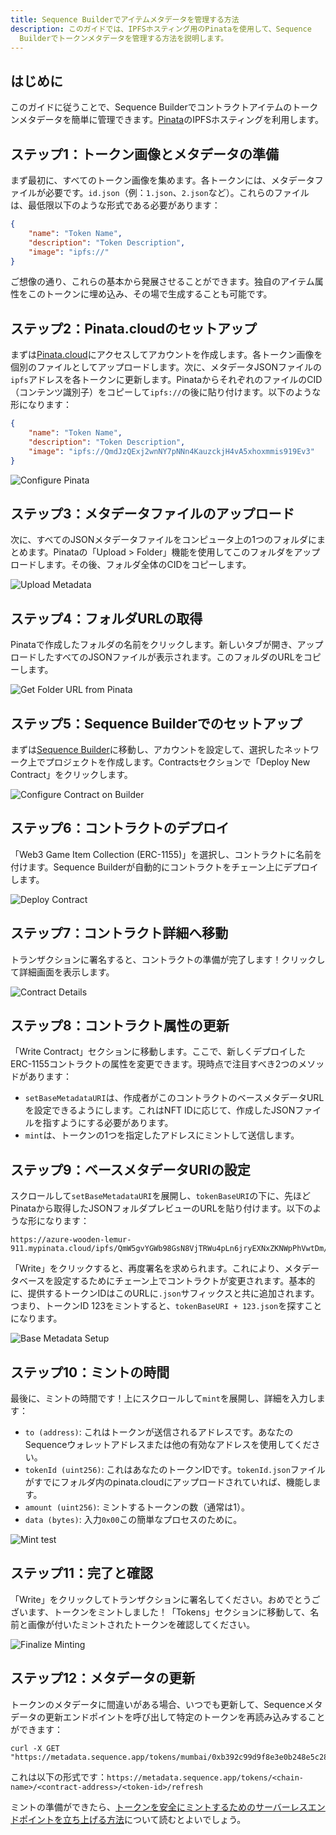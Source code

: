 ```yaml
---
title: Sequence Builderでアイテムメタデータを管理する方法
description: このガイドでは、IPFSホスティング用のPinataを使用して、Sequence
  Builderでトークンメタデータを管理する方法を説明します。
---
```


## はじめに

このガイドに従うことで、Sequence Builderでコントラクトアイテムのトークンメタデータを簡単に管理できます。[Pinata](https://www.pinata.cloud/)のIPFSホスティングを利用します。

## ステップ1：トークン画像とメタデータの準備

まず最初に、すべてのトークン画像を集めます。各トークンには、メタデータファイルが必要です。`id.json`（例：`1.json`、`2.json`など）。これらのファイルは、最低限以下のような形式である必要があります：

```json
{
    "name": "Token Name",
    "description": "Token Description",
    "image": "ipfs://"
}
```

ご想像の通り、これらの基本から発展させることができます。独自のアイテム属性をこのトークンに埋め込み、その場で生成することも可能です。

## ステップ2：Pinata.cloudのセットアップ

まずは[Pinata.cloud](https://www.pinata.cloud/)にアクセスしてアカウントを作成します。各トークン画像を個別のファイルとしてアップロードします。次に、メタデータJSONファイルの`ipfs`アドレスを各トークンに更新します。PinataからそれぞれのファイルのCID（コンテンツ識別子）をコピーして`ipfs://`の後に貼り付けます。以下のような形になります：

```json
{
    "name": "Token Name",
    "description": "Token Description",
    "image": "ipfs://QmdJzQExj2wnNY7pNNn4KauzckjH4vA5xhoxmmis919Ev3"
}
```

![Configure Pinata](/images/guides/manage-contract-metadata-builder/1.jpeg)

## ステップ3：メタデータファイルのアップロード

次に、すべてのJSONメタデータファイルをコンピュータ上の1つのフォルダにまとめます。Pinataの「Upload > Folder」機能を使用してこのフォルダをアップロードします。その後、フォルダ全体のCIDをコピーします。

![Upload Metadata](/images/guides/manage-contract-metadata-builder/2.jpeg)

## ステップ4：フォルダURLの取得

Pinataで作成したフォルダの名前をクリックします。新しいタブが開き、アップロードしたすべてのJSONファイルが表示されます。このフォルダのURLをコピーします。

![Get Folder URL from Pinata](/images/guides/manage-contract-metadata-builder/3.jpeg)

## ステップ5：Sequence Builderでのセットアップ

まずは[Sequence Builder](https://sequence.build/)に移動し、アカウントを設定して、選択したネットワーク上でプロジェクトを作成します。Contractsセクションで「Deploy New Contract」をクリックします。

![Configure Contract on Builder](/images/guides/manage-contract-metadata-builder/4.jpeg)

## ステップ6：コントラクトのデプロイ

「Web3 Game Item Collection (ERC-1155)」を選択し、コントラクトに名前を付けます。Sequence Builderが自動的にコントラクトをチェーン上にデプロイします。

![Deploy Contract](/images/guides/manage-contract-metadata-builder/5.jpeg)

## ステップ7：コントラクト詳細へ移動

トランザクションに署名すると、コントラクトの準備が完了します！クリックして詳細画面を表示します。

![Contract Details](/images/guides/manage-contract-metadata-builder/6.jpeg)

## ステップ8：コントラクト属性の更新

「Write Contract」セクションに移動します。ここで、新しくデプロイしたERC-1155コントラクトの属性を変更できます。現時点で注目すべき2つのメソッドがあります：

* `setBaseMetadataURI`は、作成者がこのコントラクトのベースメタデータURLを設定できるようにします。これはNFT IDに応じて、作成したJSONファイルを指すようにする必要があります。
* `mint`は、トークンの1つを指定したアドレスにミントして送信します。

## ステップ9：ベースメタデータURIの設定

スクロールして`setBaseMetadataURI`を展開し、`tokenBaseURI`の下に、先ほどPinataから取得したJSONフォルダプレビューのURLを貼り付けます。以下のような形になります：

```
https://azure-wooden-lemur-911.mypinata.cloud/ipfs/QmW5gvYGWb98GsN8VjTRWu4pLn6jryEXNxZKNWpPhVwtDm/
```

「Write」をクリックすると、再度署名を求められます。これにより、メタデータベースを設定するためにチェーン上でコントラクトが変更されます。基本的に、提供するトークンIDはこのURLに`.json`サフィックスと共に追加されます。つまり、トークンID 123をミントすると、`tokenBaseURI + 123.json`を探すことになります。

![Base Metadata Setup](/images/guides/manage-contract-metadata-builder/7.jpeg)

## ステップ10：ミントの時間

最後に、ミントの時間です！上にスクロールして`mint`を展開し、詳細を入力します：

* `to (address)`: これはトークンが送信されるアドレスです。あなたのSequenceウォレットアドレスまたは他の有効なアドレスを使用してください。
* `tokenId (uint256)`: これはあなたのトークンIDです。`tokenId.json`ファイルがすでにフォルダ内のpinata.cloudにアップロードされていれば、機能します。
* `amount (uint256)`: ミントするトークンの数（通常は1）。
* `data (bytes)`: 入力`0x00`この簡単なプロセスのために。

![Mint test](/images/guides/manage-contract-metadata-builder/8.jpeg)

## ステップ11：完了と確認

「Write」をクリックしてトランザクションに署名してください。おめでとうございます、トークンをミントしました！「Tokens」セクションに移動して、名前と画像が付いたミントされたトークンを確認してください。

![Finalize Minting](/images/guides/manage-contract-metadata-builder/9.jpeg)

## ステップ12：メタデータの更新

トークンのメタデータに間違いがある場合、いつでも更新して、Sequenceメタデータの更新エンドポイントを呼び出して特定のトークンを再読み込みすることができます：

```
curl -X GET "https://metadata.sequence.app/tokens/mumbai/0xb392c99d9f8e3e0b248e5c283818be5bf5cecca7/1/refresh"
```

これは以下の形式です：`https://metadata.sequence.app/tokens/<chain-name>/<contract-address>/<token-id>/refresh`

ミントの準備ができたら、[トークンを安全にミントするためのサーバーレスエンドポイントを立ち上げる方法](/guides/mint-collectibles-serverless)について読むとよいでしょう。
